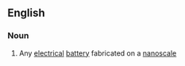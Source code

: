 ==English==

===Noun===
{{wikipedia|Nanobatteries}}
{{en-noun|nanobatteries}}

# {{label|en|physics}} Any [[electrical]] [[battery]] fabricated on a [[nanoscale]]